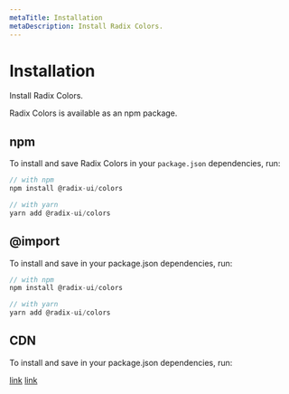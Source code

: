 ```yaml
---
metaTitle: Installation
metaDescription: Install Radix Colors.
---
```


# Installation

<Description>Install Radix Colors.</Description>

Radix Colors is available as an npm package.

## npm

To install and save Radix Colors in your `package.json` dependencies, run:

```jsx
// with npm
npm install @radix-ui/colors

// with yarn
yarn add @radix-ui/colors
```

## @import

To install and save in your package.json dependencies, run:

```jsx
// with npm
npm install @radix-ui/colors

// with yarn
yarn add @radix-ui/colors
```

## CDN

To install and save in your package.json dependencies, run:

[link](https://codesandbox.io/s/relaxed-williamson-sx4es?file=/src/App.js)
[link](https://codesandbox.io/s/relaxed-williamson-sx4es?file=/src/App.js)
